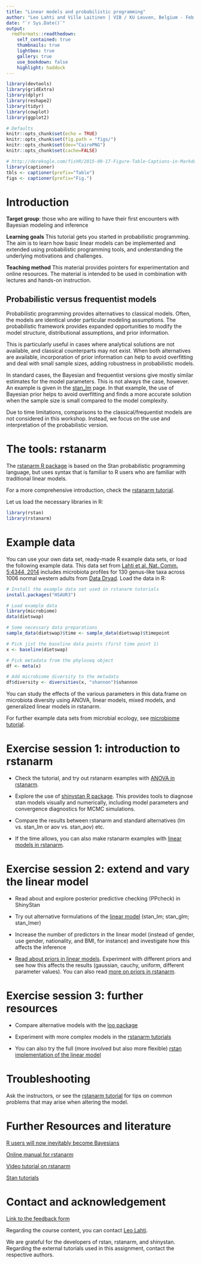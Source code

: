 ```yaml
---
title: "Linear models and probabilistic programming"
author: "Leo Lahti and Ville Laitinen | VIB / KU Leuven, Belgium - Feb 27, 2018"
date: "`r Sys.Date()`"
output:
  rmdformats::readthedown:
    self_contained: true
    thumbnails: true
    lightbox: true
    gallery: true
    use_bookdown: false
    highlight: haddock
---
```

<!--
  %\VignetteEngine{knitr::rmarkdown}
  %\VignetteIndexEntry{microbiome tutorial - rstanarm}
  %\usepackage[utf8]{inputenc}
  %\VignetteEncoding{UTF-8}  
-->


```r
library(devtools)
library(gridExtra)
library(dplyr)
library(reshape2)
library(tidyr)
library(cowplot)
library(ggplot2)

# Defaults
knitr::opts_chunk$set(echo = TRUE)
knitr::opts_chunk$set(fig.path = "figs/")
knitr::opts_chunk$set(dev="CairoPNG")
knitr::opts_chunk$set(cache=FALSE)

# http://derekogle.com/fishR/2015-09-17-Figure-Table-Captions-in-Markdown
library(captioner)
tbls <- captioner(prefix="Table")
figs <- captioner(prefix="Fig.")
```


# Introduction

**Target group**: those who are willing to have their first encounters with Bayesian modeling and inference 

**Learning goals** This tutorial gets you started in probabilistic programming. The aim is to learn how basic linear models can be implemented and extended using probabilistic programming tools, and understanding the underlying motivations and challenges.

**Teaching method** This material provides pointers for experimentation and online resources. The material is intended to be used in combination with lectures and hands-on instruction. 

## Probabilistic versus frequentist models

Probabilistic programming provides alternatives to classical models. Often, the models are identical under particular modeling assumptions. The probabilistic framework provides expanded opportunities to modify the model structure, distributional assumptions, and prior information.

This is particularly useful in cases where analytical solutions are not available, and classical counterparts may not exist. When both alternatives are available, incorporation of prior information can help to avoid overfitting and deal with small sample sizes, adding robustness in probabilistic models.

In standard cases, the Bayesian and frequentist versions give mostly similar estimates for the model parameters. This is not always the case, however. An example is given in the [stan_lm](http://mc-stan.org/rstanarm/articles/lm.html) page. In that example, the use of Bayesian prior helps to avoid overfitting and finds a more accurate solution when the sample size is small compared to the model complexity.

Due to time limitations, comparisons to the classical/frequentist models are not considered in this workshop. Instead, we focus on the use and interpretation of the probabilistic version.


# The tools: rstanarm

The [rstanarm R package](http://mc-stan.org/rstanarm/) is based on the Stan probabilistic programming language, but uses syntax that is familiar to R users who are familiar with traditional linear models.

For a more comprehensive introduction, check the [rstanarm tutorial](http://mc-stan.org/rstanarm/articles/aov.html).

Let us load the necessary libraries in R:

```r
library(rstan)
library(rstanarm)
```

# Example data


You can use your own data set, ready-made R example data sets, or load the following example data. This data set from [Lahti et al. Nat. Comm. 5:4344, 2014](http://www.nature.com/ncomms/2014/140708/ncomms5344/full/ncomms5344.html) includes microbiota profiles for 130 genus-like taxa across 1006 normal western adults from [Data Dryad](http://doi.org/10.5061/dryad.pk75d). Load the data in R:

```r
# Install the example data set used in rstanarm tutorials
install.packages("HSAUR3")

# Load example data
library(microbiome)
data(dietswap)

# Some necessary data preparations
sample_data(dietswap)$time <- sample_data(dietswap)$timepoint

# Pick jist the baseline data points (first time point 1)
x <- baseline(dietswap)

# Pick metadata from the phyloseq object
df <- meta(x)

# Add microbiome diversity to the metadata
df$diversity <- diversities(x, "shannon")$shannon
```

You can study the effects of the various parameters in this data.frame
on microbiota diversity using ANOVA, linear models, mixed models, and
generalized linear models in rstanarm.

For further example data sets from microbial ecology, see [microbiome tutorial](http://microbiome.github.io/microbiome/rstanarm.html).


# Exercise session 1: introduction to rstanarm

- Check the tutorial, and try out rstanarm examples with [ANOVA in rstanarm](http://mc-stan.org/rstanarm/articles/aov.html). 

- Explore the use of [shinystan R package](http://mc-stan.org/users/interfaces/shinystan). This provides tools to diagnose stan models visually and numerically, including model parameters and convergence diagnostics for MCMC simulations.

- Compare the results between rstanarm and standard alternatives (lm vs. stan_lm or aov vs. stan_aov) etc.

- If the time allows, you can also make rstanarm examples with [linear models in rstanarm](http://mc-stan.org/rstanarm/articles/lm.html). 




# Exercise session 2: extend and vary the linear model

- Read about and explore posterior predictive checking (PPcheck) in ShinyStan

- Try out alternative formulations of the [linear model](http://mc-stan.org/rstanarm/articles/lm.html) (stan_lm; stan_glm; stan_lmer)

- Increase the number of predictors in the linear model (instead of gender, use gender, nationality, and BMI, for instance) and investigate how this affects the inference

- [Read about priors in linear models](http://mc-stan.org/rstanarm/articles/lm.html). Experiment with different priors and see how this affects the results (gaussian, cauchy, uniform, different parameter values). You can also read [more on priors in rstanarm](http://mc-stan.org/rstanarm/articles/priors.html).



# Exercise session 3: further resources

- Compare alternative models with the [loo package](https://cran.r-project.org/web/packages/loo/vignettes/loo-example.html)

- Experiment with more complex models in the [rstanarm tutorials](http://mc-stan.org/rstanarm/articles/index.html)

- You can also try the full (more involved but also more flexible) [rstan implementation of the linear model](https://www.r-bloggers.com/bayesian-regression-with-stan-part-1-normal-regression/)

# Troubleshooting

Ask the instructors, or see the [rstanarm tutorial](http://mc-stan.org/rstanarm/articles/rstanarm.html) for tips on common problems that may arise when altering the model.



# Further Resources and  literature

[R users will now inevitably become Bayesians](https://thinkinator.com/2016/01/12/r-users-will-now-inevitably-become-bayesians/)

[Online manual for rstanarm](http://mc-stan.org/rstanarm/)

[Video tutorial on rstanarm](https://www.youtube.com/watch?v=z7zOzL9Rrzs)

[Stan tutorials](http://mc-stan.org/users/documentation/tutorials)



# Contact and acknowledgement

[Link to the feedback form](https://docs.google.com/forms/d/e/1FAIpQLSdMegb7DaxXz7gaSTd2CiOlSW07EsjMZ-4zCKKi3ZEn8wYzOg/viewform?usp=sf_link)

Regarding the course content, you can contact [Leo Lahti](http://www.iki.fi/Leo.Lahti).

We are grateful for the developers of rstan, rstanarm, and shinystan. Regarding the external tutorials used in this assignment, contact the respective authors.




